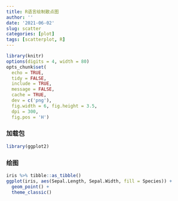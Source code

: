 ```yaml
---
title: R语言绘制散点图
author: ''
date: '2021-06-02'
slug: scatter
categories: [plot]
tags: [scatterplot, R]
---
```



```r
library(knitr)
options(digits = 4, width = 80)
opts_chunk$set(
  echo = TRUE,
  tidy = FALSE,
  include = TRUE,
  message = FALSE,
  cache = TRUE,
  dev = c('png'),
  fig.width = 6, fig.height = 3.5,
  dpi = 300, 
  fig.pos = 'H')
```

### 加载包
```r
library(ggplot2)
```

### 绘图
```r
iris %>% tibble::as_tibble()
ggplot(iris, aes(Sepal.Length, Sepal.Width, fill = Species)) +
  geom_point() +
  theme_classic()
```